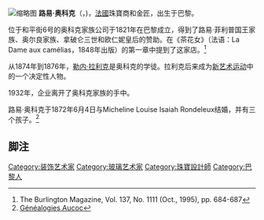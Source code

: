 
[[File:Aucoc,_syndic_du_Conseil_Général_et_Municipal,_administrateur_de_la_Banque_de_France_-_(photographie_de_presse)_-_Agence_Meurisse.jpg|缩略图]]
'''路易·奥科克'''（{{lang-fr|Louis Aucoc}}，{{bd|1850年|9月21日|1932年|12月10日|}})，[[法國|法國]]珠寶商和金匠，出生于巴黎。

位于和平街6号的奥科克家族公司于1821年在巴黎成立，得到了路易·菲利普国王家族、奥尔良家族、拿破仑三世和欧仁妮皇后的赞助。在《茶花女》（法语：La Dame aux camélias，1848年出版）的第一章中提到了这家店。<ref>The Burlington Magazine, Vol. 137, No. 1111 (Oct., 1995), pp. 684-687</ref> 

从1874年到1876年，[[勒内·儒勒·拉利克|勒内·拉利克]]是奥科克的学徒。拉利克后来成为[[新艺术运动|新艺术运动]]中的一个决定性人物。

1932年，企业离开了奥科克家族的手中。

路易·奥科克于1872年6月4日与Micheline Louise Isaiah Rondeleux结婚，并有三个孩子。<ref>[http://www.genea-bdf.org/BasesDonnees/genealogies/aucoc.htm Généalogies Aucoc<!-- Bot generated title -->]</ref>

== 脚注 ==
{{Reflist}}

{{Authority control}}
{{DEFAULTSORT:Aucoc}}

[[Category:装饰艺术家|Category:装饰艺术家]]
[[Category:玻璃艺术家|Category:玻璃艺术家]]
[[Category:珠寶設計師|Category:珠寶設計師]]
[[Category:巴黎人|Category:巴黎人]]
{{france-bio-stub}}